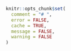 ```r
knitr::opts_chunk$set(
  comment = "# ",
  error = FALSE,
  cache = TRUE,
  message = FALSE,
  warning = FALSE
)
```
